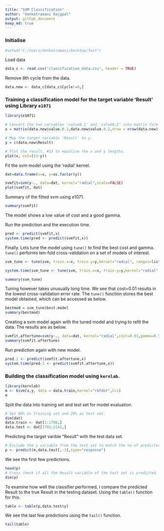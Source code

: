 ```yaml
---
title: "SVM Classification"
author: "Venkatramani Rajgpal"
output: github_document
keep_md: true
---
```


### Initialise 
```r
#setwd("C:/Users/Venkatramani/Desktop/Test")
```

Load data
```r
data_c <- read.csv('classification_data.csv', header = TRUE)
```

Remove 8th cycle from the data. 
```r
data.new <- data_c[data_c$Cycle!=8,]
```

### Training a classification model for the target variable 'Result' using Library `e1071`

```r
library(e1071)

# Convert the two variables 'value0.1' and 'value0.2' into matrix form. 
x = matrix(data.new$value.0.1,data.new$value.0.2,nrow = nrow(data.new), ncol = 2)

# Map the target variable 'Result' to y. 
y = c(data.new$Result)

# Plot the result. #13 to equalise the x and y lengths. 
plot(x, col=(13-y))
```

Fit the svm model using the 'radial' kernel. 

```r
dat=data.frame(x=x, y=as.factor(y))

svmfit=svm(y~., data=dat, kernel="radial",scale=FALSE)
plot(svmfit, dat)
```


Summary of the fitted svm using e1071. 

```r
summary(svmfit)
```
The model shows a low value of cost and a good gamma. 

Run the prediction and the execution time. 

```r
pred <- predict(svmfit,x)
system.time(pred <- predict(svmfit,x))
```


Finally. Lets tune the model using `tune()` to find the best cost and gamma. `tune()` performs ten-fold cross-validation on a set of models of interest.  

```r

svm_tune <- tune(svm, train.x=x, train.y=y,kernel="radial", ranges=list(cost=c(0.001,0.01,0.1,1,5,10,100)))

system.time(svm_tune <- tune(svm, train.x=x, train.y=y,kernel="radial", ranges=list(cost=c(0.001,0.01,0.1,1,5,10,100))))

summary(svm_tune)
```
Tuning however takes unusually long time.
We see that cost=0.01 results in the lowest cross-validation error rate. The `tune()` function stores the best model obtained, which can be accessed as below. 

```r
bestmod = svm_tune$best.model
summary(bestmod)
```

Creating a svm model again with the tuned model and trying to refit the data. The results are as below. 

```r

svmfit.aftertune=svm(y~., data=dat, kernel="radial",cost=0.01,gamma=0.5,scale=FALSE)
summary(svmfit.aftertune)
```

Run prediction again with new model. 

```r
pred.1 <- predict(svmfit.aftertune,x)
system.time(pred.1 <- predict(svmfit.aftertune,x))
```

### Building the classification model using `kernlab`. 

```r
library(kernlab)
m <- ksvm(x,y, data = data.train,kernel="rbfdot",C=1)
m
```

Split the data into training set and test set for model evaluation. 

```r
# Set 80% as training set and 20% as test set. 
dim(dat)
data.train <- dat[1:1700,] 
data.test <- dat[1701:2142,]  
```

Predicting the target varible "Result" with the test data set. 
```r
# Exclude the y variable from the test set to match the no of predictors.
p <- predict(m,data.test[,-3],type="response")
```

We see the first few predictions.
```r
head(p)
# Cross check if all the Result variable of the test set is predicted. 
dim(p)
```

To examine how well the classifier performed, i compare the predicted Result to the true Result in the testing dataset. Using the `table()` function for this. 

```r
table <- table(p,data.test$y)
```

We see the last few predictions using the `tail()` function. 
```r
tail(table)
```



